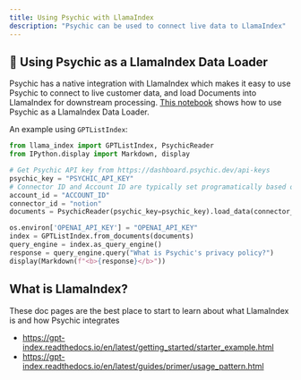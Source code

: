 ```yaml
---
title: Using Psychic with LlamaIndex
description: "Psychic can be used to connect live data to LlamaIndex"
---
```


## 🦙 Using Psychic as a LlamaIndex Data Loader
Psychic has a native integration with LlamaIndex which makes it easy to use Psychic to connect to live customer data, and load Documents into LlamaIndex for downstream processing.
[This notebook](https://gpt-index.readthedocs.io/en/latest/examples/data_connectors/PsychicDemo.html) shows how to use Psychic as a LlamaIndex Data Loader.

An example using `GPTListIndex`:

```python
from llama_index import GPTListIndex, PsychicReader
from IPython.display import Markdown, display

# Get Psychic API key from https://dashboard.psychic.dev/api-keys
psychic_key = "PSYCHIC_API_KEY"
# Connector ID and Account ID are typically set programatically based on the application state.
account_id = "ACCOUNT_ID" 
connector_id = "notion"
documents = PsychicReader(psychic_key=psychic_key).load_data(connector_id=connector_id, account_id=account_id)

os.environ['OPENAI_API_KEY'] = "OPENAI_API_KEY"
index = GPTListIndex.from_documents(documents)
query_engine = index.as_query_engine()
response = query_engine.query("What is Psychic's privacy policy?")
display(Markdown(f"<b>{response}</b>"))
```

## What is LlamaIndex?
These doc pages are the best place to start to learn about what LlamaIndex is and how Psychic integrates
- https://gpt-index.readthedocs.io/en/latest/getting_started/starter_example.html
- https://gpt-index.readthedocs.io/en/latest/guides/primer/usage_pattern.html
